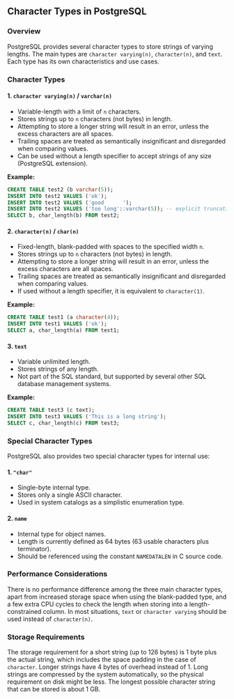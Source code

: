 ## Character Types in PostgreSQL

### Overview

PostgreSQL provides several character types to store strings of varying lengths. The main types are `character varying(n)`, `character(n)`, and `text`. Each type has its own characteristics and use cases.

### Character Types

#### 1. `character varying(n)` / `varchar(n)`

- Variable-length with a limit of `n` characters.
- Stores strings up to `n` characters (not bytes) in length.
- Attempting to store a longer string will result in an error, unless the excess characters are all spaces.
- Trailing spaces are treated as semantically insignificant and disregarded when comparing values.
- Can be used without a length specifier to accept strings of any size (PostgreSQL extension).

**Example:**

```sql
CREATE TABLE test2 (b varchar(5));
INSERT INTO test2 VALUES ('ok');
INSERT INTO test2 VALUES ('good      ');
INSERT INTO test2 VALUES ('too long'::varchar(5)); -- explicit truncation
SELECT b, char_length(b) FROM test2;
```

#### 2. `character(n)` / `char(n)`

- Fixed-length, blank-padded with spaces to the specified width `n`.
- Stores strings up to `n` characters (not bytes) in length.
- Attempting to store a longer string will result in an error, unless the excess characters are all spaces.
- Trailing spaces are treated as semantically insignificant and disregarded when comparing values.
- If used without a length specifier, it is equivalent to `character(1)`.

**Example:**

```sql
CREATE TABLE test1 (a character(4));
INSERT INTO test1 VALUES ('ok');
SELECT a, char_length(a) FROM test1;
```

#### 3. `text`

- Variable unlimited length.
- Stores strings of any length.
- Not part of the SQL standard, but supported by several other SQL database management systems.

**Example:**

```sql
CREATE TABLE test3 (c text);
INSERT INTO test3 VALUES ('This is a long string');
SELECT c, char_length(c) FROM test3;
```

### Special Character Types

PostgreSQL also provides two special character types for internal use:

#### 1. `"char"`

- Single-byte internal type.
- Stores only a single ASCII character.
- Used in system catalogs as a simplistic enumeration type.

#### 2. `name`

- Internal type for object names.
- Length is currently defined as 64 bytes (63 usable characters plus terminator).
- Should be referenced using the constant `NAMEDATALEN` in C source code.

### Performance Considerations

There is no performance difference among the three main character types, apart from increased storage space when using the blank-padded type, and a few extra CPU cycles to check the length when storing into a length-constrained column. In most situations, `text` or `character varying` should be used instead of `character(n)`.

### Storage Requirements

The storage requirement for a short string (up to 126 bytes) is 1 byte plus the actual string, which includes the space padding in the case of `character`. Longer strings have 4 bytes of overhead instead of 1. Long strings are compressed by the system automatically, so the physical requirement on disk might be less. The longest possible character string that can be stored is about 1 GB.
